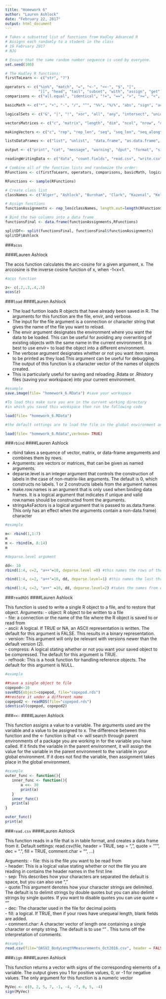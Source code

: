 ```yaml
---
title: "Homework 6"
author: "Lauren Ashlock"
date: "February 22, 2017"
output: html_document
---
```

```r
# Takes a subsetted list of functions from Hadley Advanced R
# Assigns each randomly to a student in the class
# 19 February 2017
# NJG

# Ensure that the same random number sequence is used by everyone.
set.seed(100) 

# The Hadley R functions:
firstToLearn <- c("str", "?")

operators <- c("%in%", "match", "=", "<-", "<<-", "$", "[",
               "[[", "head", "tail", "subset", "with", "assign", "get")
comparisons <- c("all.equal", "identical", "!=", "==", ">", ">=", "<", "<=",  "is.na", "complete.cases",  "is.finite")

basicMath <- c("*", "+", "-", "/", "^", "%%", "%/%", "abs", "sign", "acos", "asin", "atan", "atan2", "sin", "cos", "tan", "ceiling", "floor", "round", "trunc", "signif", "exp", "log", "log10", "log2", "sqrt", "max", "min", "prod", "sum", "cummax", "cummin", "cumprod", "cumsum", "diff", "pmax", "pmin", "range", "mean", "median", "cor", "sd", "var", "rle")

logicalSets <- c("&", "|", "!", "xor", "all", "any", "intersect", "union", "setdiff", "setequal", "which")

vectorsMatrices <- c("c", "matrix", "length", "dim", "ncol", "nrow", "cbind", "rbind", "names", "colnames", "rownames", "t", "diag", "sweep", "as.matrix", "data.matrix")

makingVectors <- c("c", "rep", "rep_len", "seq", "seq_len", "seq_along", "rev", "sample", "choose", "factorial", "combn", "is.character", "is.numeric", "is.logical", "as.character", "as.numeric", "as.logical")

listsDataFrames <- c("list", "unlist",  "data.frame", "as.data.frame", "split", "expand.grid")

output <- c("print", "cat", "message", "warning", "dput", "format", "sink", "capture.output", "sprintf")

readingWritingData <- c("data", "count.fields", "read.csv", "write.csv", "read.delim", "write.delim", "read.fwf", "readLines", "writeLines", "readRDS", "saveRDS", "load", "save")

# Combine all of the function lists and randomize the order:
RFunctions <- c(firstToLearn, operators, comparisons, basicMath, logicalSets, vectorsMatrices, makingVectors, listsDataFrames, output, readingWritingData)

RFunctions <- sample(RFunctions)

# Create class list
classNames <- c("Alger", "Ashlock", "Burnham", "Clark", "Kazenal", "Keller", "Looi", "Makhukov", "Mickuki", "Nevins", "Southgate") 

# Assign functions
functionAssignments <- rep_len(classNames, length.out=length(RFunctions))

# Bind the two columns into a data frame
functionsFinal <- data.frame(functionAssignments,RFunctions)

splitDF<- split(functionsFinal, functionsFinal$functionAssignments)
splitDF$Ashlock

```
###`acos`   

####Lauren Ashlock

The acos function calculates the arc-cosine for a given argument, x. The arccosine is the inverse cosine function of x, when -1<x<1.

```r
#acos function

z<- c(.2,.3,.4,.5)
acos(z)

```

###`load`
####Lauren Ashlock

- The load funtion loads R objects that have already been saved in R. The arguments for this function are the file, envir, and verbose.    
- The input for the file argument is a connection or character string that gives the name of the file you want to reload.   
- The envir argument designates the environment where you want the data to be loaded. This can be useful for avoiding any overwriting of existing objects with the same name in the current environment. It is best to use envir= to load the object into a different environment.   
- The verbose argument designates whether or not you want item names to be printed as they load.This argument can be useful for debugging. The output of this function is a character vector of the names of objects created.   
- This is particularly useful for saving and reloading .Rdata or .Rhistory files (saving your workspace) into your current environment.

```r
#example
save.image(file= "homework_6.RData") #save your workspace

#To load this make sure you are in the current working directory
#in which you saved this workspace then run the following code

load(file= "homework_6.RData")

#the default settings are to load the file in the global environment and to have verbose = False. In order to debug...

load(file= "homework_6.Rdata",verbose= TRUE)
```


###`rbind`
####Lauren Ashlock

- rbind takes a sequence of vector, matrix, or data-frame areguments and combines them by rows.    
- Arguments: are vectors or matrices, that can be given as named arguments.   
- deparse.level is an integer argument that controls the construction of labels in the case of non-matrix-like arguments. The default is 0, which constructs no labels. 1 or 2 constructs labels from the argument names   
- make.row.names is an argument that is only used when binding data frames. It is a logical argument that indicates if unique and valid row.names should be constructed fromt the arguments.   
- stringsAsFactors is a logical argument that is passed to as.data.frame. This only has an effect when the arguments contain a non-data.frame) character   

```r
#example

m<- rbind(1,1:7)
m
m <- rbind(m, 8:14) 
m 

#deparse.level argument

dd<- 10
rbind(1:4, c=2, "a++"=10, deparse.level =0) #this names the rows of the middle two arguments

rbind(1:4, c=2, "a++"=10, dd, deparse.level=1) #this names the last three arguments (this is the default setting)

rbind(1:4, c=2, "a++" =10, dd, deparse.level=2) #takes the names from each element

```

###`readRDS`
####Lauren Ashlock

This function is used to write a single R object to a file, and to restore that object. 
Arguments: 
 - object: R object to be written to a file   
 - file: a connection or the name of the file where the R object is saved to or read from   
 - ascii: A logical. If TRUE or NA, an ASCII representation is written. The default for this argument is FALSE. This results in a binary representation.   
 - version: This argument will only be relevant with versions newer than the default version (2).   
 - compress: A logical stating whether or not you want your saved object to be compressed. The default for this argument is TRUE.   
 - refhook: This is a hook function for handling reference objects. The default for this argument is NULL. 


```r
#example

##save a single object to file
copepod<-10
saveRDS(object=copepod, file="copepod.rds")
##restore it under a different name
copepod2 <- readRDS(file="copepod.rds")
identical(copepod, copepod2)

```


###`<<-`
####Lauren Ashlock

This function assigns a value to a variable. The arguments used are the variable and a value to be assigned to x. The difference between this function and the <- function is that <<- will search through parent environments of a package you are working in for the variable you have called. If it finds the variable in the parent environment, it will assign the value for the variable in the parent environment to the variable in your global environment. If it does not find the variable, then assignment takes place in the global environment. 

```r
#example
outer_func <- function(){
   inner_func <- function(){
       a <<- 30
       print(a)
   }
   inner_func()
   print(a)
}

outer_func()
print(a)

```

###`read.csv`
####Lauren Ashlock

This function reads in a file that is in table format, and creates a data frame from it. 
Default settings: read.csv(file, header = TRUE, sep = ",", quote = "\"",
         dec = ".", fill = TRUE, comment.char = "", ...)
         
Arguments:
 - file: this is the file you want to be read from   
 - header: This is a logical value stating whether or not the file you are reading in contains the header names in the first line   
 - sep: This describes how your characters are separated the default is space, but you can also use ","   
 - quote:This argument denotes how your character strings are delimited. The default is to delimit strings by double quotes but you can also delimit strings by single quotes. If you want to disable quotes you can use quote = ""   
 - dec: The character used in the file for decimal points    
 - fill: a logical. If TRUE, then if your rows have unequeal length, blank fields are added.    
 - comment.char: A character vector of length one containing a single character or empty string. The default is to use "" . This turns off the interpretation of comments. 
 
 
```r
#example
read.csv(file="OASV2_BodyLengthMeasurements_Oct2016.csv", header = FALSE, sep =",", quote="\"", dec=".", fill=TRUE, comment.char="")
```



###`sign`
####Lauren Ashlock

This function returns a vector with signs of the corresponding elements of a variable. The output gives you 1 for positive values, 0, or -1 for negative values. The only argument for this function is a numeric vector

```r
MyVec <- c(0, 2, 5, 7, -1, -4, -7, 0, 5, -4)
sign(MyVec)

```





